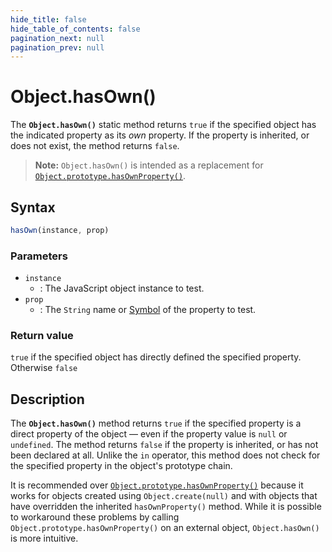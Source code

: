 ```yaml
---
hide_title: false
hide_table_of_contents: false
pagination_next: null
pagination_prev: null
---
```

# Object.hasOwn()

The **`Object.hasOwn()`** static method returns `true` if the specified object has the indicated property as its _own_ property.
If the property is inherited, or does not exist, the method returns `false`.

> **Note:** `Object.hasOwn()` is intended as a replacement for [`Object.prototype.hasOwnProperty()`](../../globals/Object/prototype/hasOwnProperty.mdx).



## Syntax

```js
hasOwn(instance, prop)
```

### Parameters

- `instance`
  - : The JavaScript object instance to test.
- `prop`
  - : The `String` name or [Symbol](https://developer.mozilla.org/docs/Web/JavaScript/Reference/Global_Objects/Symbol) of the property to test.

### Return value

`true` if the specified object has directly defined the specified property.
Otherwise `false`

## Description

The **`Object.hasOwn()`** method returns `true` if the specified property is a
direct property of the object — even if the property value is `null` or `undefined`.
The method returns `false` if the property is inherited, or has not been declared at all.
Unlike the `in` operator, this
method does not check for the specified property in the object's prototype chain.

It is recommended over [`Object.prototype.hasOwnProperty()`](../../globals/Object/prototype/hasOwnProperty.mdx) because
it works for objects created using `Object.create(null)` and with objects that
have overridden the inherited `hasOwnProperty()` method. While it is possible to
workaround these problems by calling `Object.prototype.hasOwnProperty()` on an
external object, `Object.hasOwn()` is more intuitive.
